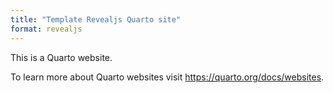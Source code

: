 ```yaml
---
title: "Template Revealjs Quarto site"
format: revealjs
---
```


This is a Quarto website.

To learn more about Quarto websites visit <https://quarto.org/docs/websites>.
